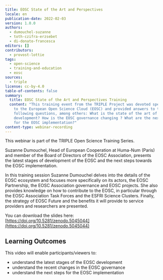 ```yaml
---
title: EOSC State of the Art and Perspectives
locale: en
publication-date: 2022-02-03
version: 1.0.0
authors:
  - dumouchel-suzanne
  - toth-czifra-erzsebet
  - di-donato-francesca
editors: []
contributors:
  - provost-lottie
tags:
  - open-science
  - training-and-education
  - eosc
sources:
  - triple
license: cc-by-4.0
table-of-contents: false
summary:
  title: EOSC State of the Art and Perspectives Training
  content: "This training event from the TRIPLE Project was devoted specifically
    to the European Open Science Cloud (EOSC) and provided answers to the
    following questions, among others: What is the state of the art of the EOSC
    development? How is the EOSC governance changing ? What are the next steps
    for the EOSC implementation?"
content-type: webinar-recording
---
```

This webinar is part of the TRIPLE Open Science Training Series.

Suzanne Dumouchel, Head of European Cooperation at Huma-Num (Paris) and member of the Board of Directors of the EOSC Association, presents the latest stages of development of the EOSC and the next steps towards the EOSC implementation.

In this training session Suzanne Dumouchel delves into the details of the EOSC ecosystem and focuses more specifically on its actors, the EOSC Partnership, the EOSC Association governance and EOSC projects. She also provides knowledge on how to contribute to the EOSC, in particular through the EOSC Association Task Forces and the ESFRI Science Clusters. Finally, the strategy of EOSC Future and the benefits it will provide to service providers and researchers are presented.

You can download the slides here: [https://doi.org/10.5281/zenodo.5045044](https://doi.org/10.5281/zenodo.5045044)

## Learning Outcomes

This video will enable participants/viewers to:

* understand the latest stages of the EOSC development
* understand the recent changes in the EOSC governance
* understand the next steps for the EOSC implementation

<VideoCard provider="youtube" id="unM72WN4X8g" title="EOSC - State of the Art and Perspectives" image="/assets/content/assets/en/resources/hosted/eosc-state-of-the-art-and-perspectives/featured-image-png" subtitle="Click here to view" />
